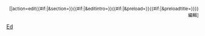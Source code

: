 <div class="editsection noprint editlink plainlinks" align="right" style="float: right; margin-left: 5px;"><small>[{{fullurl:{{#if:{{{1|}}}|{{{1}}}|{{FULLPAGENAME}}}}|action=edit{{#if:{{{section|}}}|&section={{{section}}}}}{{#if:{{{editintro|}}}|&editintro={{urlencode:{{{editintro}}}|wiki}}}}{{#if:{{{preload|}}}|&preload={{urlencode:{{{preload}}}|wiki}}}}{{#if:{{{preloadtitle|}}}|&preloadtitle={{urlencode:{{{preloadtitle}}}}}}}}} 編輯{{{2|}}}]</small></div><noinclude>

[[Category:页面按钮|Ed]]
</noinclude>